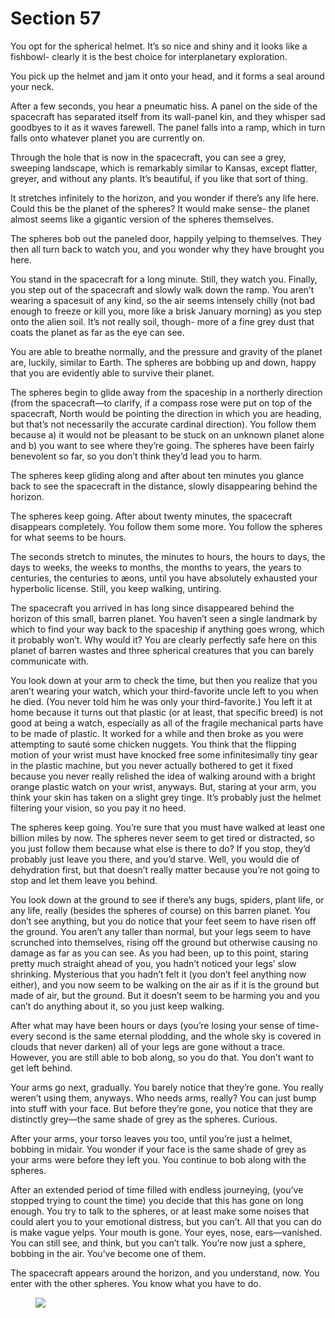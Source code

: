 # Section 57 {#sec-57}

You opt for the spherical helmet. It’s so nice and shiny and it looks like a fishbowl- clearly it is the best choice for interplanetary exploration. 

You pick up the helmet and jam it onto your head, and it forms a seal around your neck. 

After a few seconds, you hear a pneumatic hiss. A panel on the side of the spacecraft has separated itself from its wall-panel kin, and they whisper sad goodbyes to it as it waves farewell. The panel falls into a ramp, which in turn falls onto whatever planet you are currently on.

Through the hole that is now in the spacecraft, you can see a grey, sweeping landscape, which is remarkably similar to Kansas, except flatter, greyer, and without any plants. It’s beautiful, if you like that sort of thing. 

It stretches infinitely to the horizon, and you wonder if there’s any life here. Could this be the planet of the spheres? It would make sense- the planet almost seems like a gigantic version of the spheres themselves. 

The spheres bob out the paneled door, happily yelping to themselves. They then all turn back to watch you, and you wonder why they have brought you here. 

You stand in the spacecraft for a long minute. Still, they watch you. Finally, you step out of the spacecraft and slowly walk down the ramp. You aren’t wearing a spacesuit of any kind, so the air seems intensely chilly (not bad enough to freeze or kill you, more like a brisk January morning) as you step onto the alien soil. It’s not really soil, though- more of a fine grey dust that coats the planet as far as the eye can see. 

You are able to breathe normally, and the pressure and gravity of the planet are, luckily, similar to Earth. The spheres are bobbing up and down, happy that you are evidently able to survive their planet. 

The spheres begin to glide away from the spaceship in a northerly direction (from the spacecraft—to clarify, if a compass rose were put on top of the spacecraft, North would be pointing the direction in which you are heading, but that’s not necessarily the accurate cardinal direction). You follow them because a) it would not be pleasant to be stuck on an unknown planet alone and b) you want to see where they’re going. The spheres have been fairly benevolent so far, so you don’t think they’d lead you to harm.

The spheres keep gliding along and after about ten minutes you glance back to see the spacecraft in the distance, slowly disappearing behind the horizon. 

The spheres keep going. After about twenty minutes, the spacecraft disappears completely. You follow them some more. You follow the spheres for what seems to be hours. 

The seconds stretch to minutes, the minutes to hours, the hours to days, the days to weeks, the weeks to months, the months to years, the years to centuries, the centuries to æons, until you have absolutely exhausted your hyperbolic license. Still, you keep walking, untiring.

The spacecraft you arrived in has long since disappeared behind the horizon of this small, barren planet. You haven’t seen a single landmark by which to find your way back to the spaceship if anything goes wrong, which it probably won’t. Why would it? You are clearly perfectly safe here on this planet of barren wastes and three spherical creatures that you can barely communicate with. 

You look down at your arm to check the time, but then you realize that you aren’t wearing your watch, which your third-favorite uncle left to you when he died. (You never told him he was only your third-favorite.) You left it at home because it turns out that plastic (or at least, that specific breed) is not good at being a watch, especially as all of the fragile mechanical parts have to be made of plastic. It worked for a while and then broke as you were attempting to sauté some chicken nuggets. You think that the flipping motion of your wrist must have knocked free some infinitesimally tiny gear in the plastic machine, but you never actually bothered to get it fixed because you never really relished the idea of walking around with a bright orange plastic watch on your wrist, anyways. But, staring at your arm, you think your skin has taken on a slight grey tinge. It’s probably just the helmet filtering your vision, so you pay it no heed.

The spheres keep going. You’re sure that you must have walked at least one billion miles by now. The spheres never seem to get tired or distracted, so you just follow them because what else is there to do? If you stop, they’d probably just leave you there, and you’d starve. Well, you would die of dehydration first, but that doesn’t really matter because you’re not going to stop and let them leave you behind. 

You look down at the ground to see if there’s any bugs, spiders, plant life, or any life, really (besides the spheres of course) on this barren planet. You don’t see anything, but you do notice that your feet seem to have risen off the ground. You aren’t any taller than normal, but your legs seem to have scrunched into themselves, rising off the ground but otherwise causing no damage as far as you can see. As you had been, up to this point, staring pretty much straight ahead of you, you hadn’t noticed your legs’ slow shrinking. Mysterious that you hadn’t felt it (you don’t feel anything now either), and you now seem to be walking on the air as if it is the ground but made of air, but the ground. But it doesn’t seem to be harming you and you can’t do anything about it, so you just keep walking.



After what may have been hours or days (you’re losing your sense of time- every second is the same eternal plodding, and the whole sky is covered in clouds that never darken) all of your legs are gone without a trace. However, you are still able to bob along, so you do that. You don’t want to get left behind. 

Your arms go next, gradually. You barely notice that they’re gone. You really weren’t using them, anyways. Who needs arms, really? You can just bump into stuff with your face. But before they’re gone, you notice that they are distinctly grey—the same shade of grey as the spheres. Curious.

After your arms, your torso leaves you too, until you’re just a helmet, bobbing in midair. You wonder if your face is the same shade of grey as your arms were before they left you. You continue to bob along with the spheres. 

After an extended period of time filled with endless journeying, (you’ve stopped trying to count the time) you decide that this has gone on long enough. You try to talk to the spheres, or at least make some noises that could alert you to your emotional distress, but you can’t. All that you can do is make vague yelps. Your mouth is gone. Your eyes, nose, ears—vanished. You can still see, and think, but you can’t talk. You’re now just a sphere, bobbing in the air. You’ve become one of them. 

The spacecraft appears around the horizon, and you understand, now. You enter with the other spheres. You know what you have to do.

![&nbsp;](images/x.svg)


